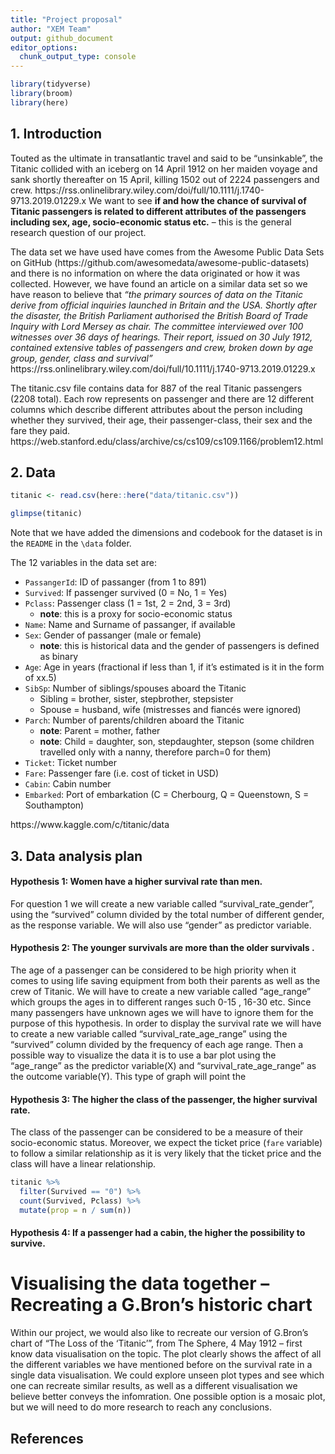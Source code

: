 ```yaml
---
title: "Project proposal"
author: "XEM Team"
output: github_document
editor_options: 
  chunk_output_type: console
---
```


```r
library(tidyverse)
library(broom)
library(here)

```

## 1. Introduction

Touted as the ultimate in transatlantic travel and said to be “unsinkable”, the Titanic collided with an iceberg on 14 April 1912 on her maiden voyage and sank shortly thereafter on 15 April, killing 1502 out of 2224 passengers and crew. https://rss.onlinelibrary.wiley.com/doi/full/10.1111/j.1740-9713.2019.01229.x We want to see **if and how the chance of survival of Titanic passengers is related to different attributes of the passengers including sex, age, socio-economic status etc.** -- this is the general research question of our project. 

The data set we have used have comes from the Awesome Public Data Sets on GitHub (https://github.com/awesomedata/awesome-public-datasets) and there is no information on where the data originated or how it was collected. However, we have found an article on a similar data set so we have reason to believe that *"the primary sources of data on the Titanic derive from official inquiries launched in Britain and the USA. Shortly after the disaster, the British Parliament authorised the British Board of Trade Inquiry with Lord Mersey as chair. The committee interviewed over 100 witnesses over 36 days of hearings. Their report, issued on 30 July 1912, contained extensive tables of passengers and crew, broken down by age group, gender, class and survival"* https://rss.onlinelibrary.wiley.com/doi/full/10.1111/j.1740-9713.2019.01229.x 

The titanic.csv file contains data for 887 of the real Titanic passengers (2208 total). Each row represents on passenger and there are 12 different columns which describe different attributes about the person including whether they survived, their age, their passenger-class, their sex and the fare they paid. https://web.stanford.edu/class/archive/cs/cs109/cs109.1166/problem12.html

## 2. Data

```r
titanic <- read.csv(here::here("data/titanic.csv"))

glimpse(titanic)
```

Note that we have added the dimensions and codebook for the dataset is in the `README` in the `\data` folder. 

The 12 variables in the data set are:

* `PassangerId`: ID of passanger (from 1 to 891)
* `Survived`: If passenger survived (0 = No, 1 = Yes)
* `Pclass`: Passenger class (1 = 1st, 2 = 2nd, 3 = 3rd) 
  + **note**: this is a proxy for socio-economic status
* `Name`: Name and Surname of passanger, if available
* `Sex`: Gender of passanger (male or female)
  + **note**: this is historical data and the gender of passengers is defined as binary
* `Age`: Age in years (fractional if less than 1, if it's estimated is it in the form of xx.5)
* `SibSp`: Number of siblings/spouses aboard the Titanic
  + Sibling = brother, sister, stepbrother, stepsister
  + Spouse = husband, wife (mistresses and fiancés were ignored)
* `Parch`: Number of parents/children aboard the Titanic
  + **note**: Parent = mother, father
  + **note**: Child = daughter, son, stepdaughter, stepson (some children travelled only with a nanny, therefore parch=0 for them)
* `Ticket`: Ticket number
* `Fare`: Passenger fare (i.e. cost of ticket in USD)
* `Cabin`: Cabin number
* `Embarked`: Port of embarkation (C = Cherbourg, Q = Queenstown, S = Southampton)

https://www.kaggle.com/c/titanic/data


## 3. Data analysis plan
#### Hypothesis 1: Women have a higher survival rate than men. 
For question 1 we will create a new variable called "survival_rate_gender", using the "survived" column divided by the total number of different gender, as the response variable. We will also use "gender" as predictor variable. 

#### Hypothesis 2: The younger survivals are more than the older survivals  . 
The age of a passenger can be considered to  be high priority when it comes to using life saving equipment from both their parents as well as the crew of Titanic. We will have to create a new variable called "age_range" which groups the ages in to different ranges such 0-15 , 16-30 etc. Since many passengers have unknown ages we will have to ignore them for the purpose of this hypothesis. In order to display the survival rate we will have to create a new variable called "survival_rate_age_range" using the "survived" column  divided by the frequency of each age range. Then a possible way to visualize the data it is to use a bar plot using the "age_range" as the predictor variable(X) and "survival_rate_age_range" as the outcome variable(Y). This type of graph will point the 




#### Hypothesis 3: The higher the class of the passenger, the higher survival rate. 
The class of the passenger can be considered to be a measure of their socio-economic status. Moreover, we expect the ticket price (`fare` variable) to follow a similar relationship as it is very likely that the ticket price and the class will have a linear relationship. 

```r
titanic %>%
  filter(Survived == "0") %>%
  count(Survived, Pclass) %>%
  mutate(prop = n / sum(n))
```


#### Hypothesis 4: If a passenger had a cabin, the higher the possibility to survive. 



# Visualising the data together -- Recreating a G.Bron's historic chart 
Within our project, we would also like to recreate our version of G.Bron's chart of “The Loss of the ‘Titanic'”, from The Sphere, 4 May 1912 -- first know data visualisation on the topic. The plot clearly shows the affect of all the different variables we have mentioned before on the survival rate in a single data visualisation. We could explore unseen plot types and see which one can recreate similar results, as well as a different visualisation we believe better conveys the infomration. One possible option is a mosaic plot, but we will need to do more research to reach any conclusions.



## References


